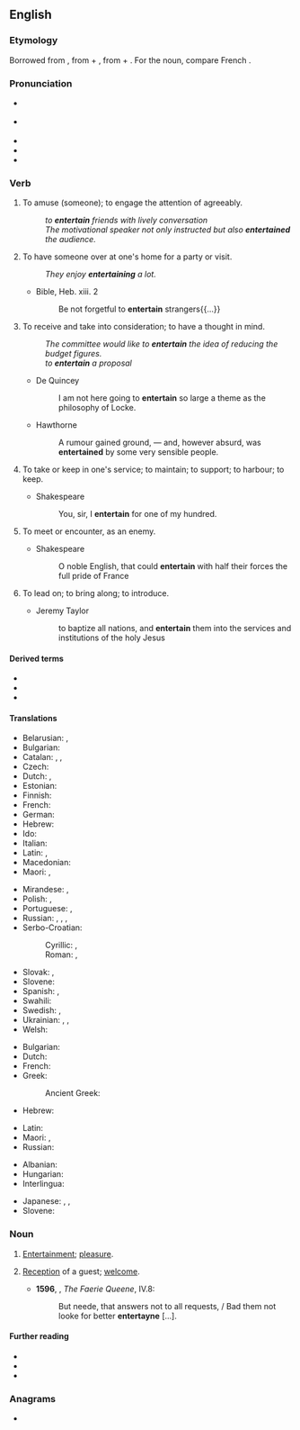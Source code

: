==English==

===Etymology===
Borrowed from {{bor|en|fro|entretenir}}, from {{m|fro|entre||among}} + {{m|fro|tenir||to hold}}, from {{der|en|la|inter}} + {{m|la|teneō||hold, keep}}. For the noun, compare French {{m|fr|entretien}}.

===Pronunciation===
* {{a|RP}} {{IPA|/ˌɛntəˈteɪn/|lang=en}}
* {{a|GA}} {{IPA|/ˌɛntɚˈteɪn/|[ˌɛɾ̃ɚˈtʰeɪn]|lang=en}}
* {{hyph|en|ter|tain|lang=en}}
* {{audio|En-us-entertain.ogg|Audio (US)|lang=en}}
* {{rhymes|eɪn|lang=en}}

===Verb===
{{en-verb}}

# {{lb|en|transitive}} To amuse (someone); to engage the attention of agreeably.
#: ''to '''entertain''' friends with lively conversation''
#: ''The motivational speaker not only instructed but also '''entertained''' the audience.''
# {{lb|en|transitive|and|intransitive}} To have someone over at one's home for a party or visit.
#: ''They enjoy '''entertaining''' a lot.''
#* Bible, Heb. xiii. 2
#*: Be not forgetful to '''entertain''' strangers{{...}}
# {{lb|en|transitive}} To receive and take into consideration; to have a thought in mind.
#: ''The committee would like to '''entertain''' the idea of reducing the budget figures.''
#: ''to '''entertain''' a proposal''
#* De Quincey
#*: I am not here going to '''entertain''' so large a theme as the philosophy of Locke.
#* Hawthorne
#*: A rumour gained ground, &mdash; and, however absurd, was '''entertained''' by some very sensible people.
# {{lb|en|obsolete}} To take or keep in one's service; to maintain; to support; to harbour; to keep.
#* Shakespeare
#*: You, sir, I '''entertain''' for one of my hundred.
# {{lb|en|obsolete}} To meet or encounter, as an enemy.
#* Shakespeare
#*: O noble English, that could '''entertain''' with half their forces the full pride of France
# {{lb|en|obsolete}} To lead on; to bring along; to introduce.
#* Jeremy Taylor
#*: to baptize all nations, and '''entertain''' them into the services and institutions of the holy Jesus

====Derived terms====
* {{l|en|entertainer}}
* {{l|en|entertaining}}
* {{l|en|entertainment}}

====Translations====
{{trans-top|to amuse}}
* Belarusian: {{t|be|забаўля́ць|impf}}, {{t|be|ба́віць|impf}}
* Bulgarian: {{t+|bg|забавля́вам|impf}}
* Catalan: {{t+|ca|entretenir}}, {{t+|ca|divertir}}, {{t+|ca|distreure}}
* Czech: {{t+|cs|bavit|impf}}
* Dutch: {{t+|nl|vermaken}}, {{t+|nl|amuseren}}
* Estonian: {{t|et|lõbustama}}
* Finnish: {{t+|fi|viihdyttää}}
* French: {{t+|fr|divertir}}
* German: {{t+|de|unterhalten}}
* Hebrew: {{t|he|בידר|tr=bidér}}
* Ido: {{t+|io|amuzar}}
* Italian: {{t+|it|divertire}}
* Latin: {{t|la|remittor}}, {{t|la|remitto me}}
* Macedonian: {{t|mk|забавува|impf}}
* Maori: {{t|mi|whakangahau}}, {{t|mi|whakapārekareka }}
{{trans-mid}}
* Mirandese: {{t|mwl|adbertir}}, {{t|mwl|antretener}}
* Polish: {{t+|pl|bawić|impf}}, {{t+|pl|zabawiać|impf}}
* Portuguese: {{t+|pt|divertir}}, {{t+|pt|entreter}}
* Russian: {{t+|ru|развлека́ть|impf}}, {{t+|ru|развле́чь|pf}}, {{t+|ru|забавля́ть|impf}}, {{t+|ru|позаба́вить|pf}}
* Serbo-Croatian:
*: Cyrillic: {{t|sh|за̀бављати|impf}}, {{t|sh|за̀бавити|pf}}
*: Roman: {{t+|sh|zàbavljati|impf}}, {{t+|sh|zàbaviti|pf}}
* Slovak: {{t|sk|baviť|impf}}, {{t|sk|zabávať|impf}}
* Slovene: {{t+|sl|zabavati|impf}}
* Spanish: {{t+|es|divertir}}, {{t+|es|entretener}}
* Swahili: {{t+|sw|tumbuiza}}
* Swedish: {{t+|sv|underhålla}}, {{t+|sv|roa}}
* Ukrainian: {{t|uk|розважа́ти|impf}}, {{t|uk|забавля́ти|impf}}, {{t+|uk|ба́вити|impf}}
* Welsh: {{t|cy|diddori}}
{{trans-bottom}}

{{trans-top|to have over at one's home}}
* Bulgarian: {{t|bg|[[приемам]] [[гости]]|impf}}
* Dutch: {{t+|nl|ontvangen}}
* French: {{t+|fr|recevoir}}
* Greek:
*: Ancient Greek: {{t|grc|ἑστιάω}}
* Hebrew: {{t+|he|ארח|tr=eréakh}}
{{trans-mid}}
* Latin: {{t|la|oblecto}}
* Maori: {{t|mi|whakamanuhiri}}, {{t|mi|whakamanuwhiri}}
* Russian: {{t|ru|[[принима́ть]] [[гость|госте́й]]|impf}}
{{trans-bottom}}

{{trans-top|to receive and take into consideration}}
{{trans-mid}}
{{trans-bottom}}

{{checktrans-top}}
* Albanian: {{t+|sq|argëtoj}}
* Hungarian: {{t+|hu|szórakoztat}}
* Interlingua: {{t|ia|intertener}}
{{trans-mid}}
* Japanese: {{t|ja|楽しませる|tr=tanoshimaseru}}, {{t|ja|歓待する|tr=kantaisuru}}, {{t|ja|もてなす|tr=motenasu}}
* Slovene: {{t+|sl|zabavati}}
{{trans-bottom}}

===Noun===
{{en-noun|-}}

# {{lb|en|obsolete}} [[entertainment#English|Entertainment]]; [[pleasure]].
# {{lb|en|obsolete}} [[reception|Reception]] of a guest; [[welcome]].
#* '''1596''', {{w|Edmund Spenser}}, ''The Faerie Queene'', IV.8:
#*: But neede, that answers not to all requests, / Bad them not looke for better '''entertayne''' […].

====Further reading====
* {{R:Webster 1913}}
* {{R:Century 1911}}
* {{R:OneLook}}

===Anagrams===
* {{anagrams|en|Tarentine|Terentian|antienter}}
